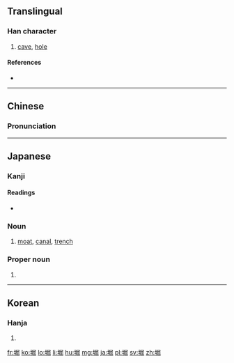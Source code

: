 ==Translingual==
{{Han etyl}}

===Han character===
{{Han char|rn=32|rad=土|as=08|sn=11|four=47172|canj=GSUU|ids=⿰土屈}}

# [[cave]], [[hole]]

====References====
* {{Han ref|kx=0231.210|dkj=05205|dj=0468.130|hdz=10459.020|uh=5800|ud=22528|bh=D4B3|bd=54451}}

----

==Chinese==
{{zh-forms}}

===Pronunciation===
{{zh-pron
|m=kū
|c=fat1,gwat6
|mn=khut
|mc=y
|oc=y
|ma=
|cat=n
}}

----

==Japanese==

===Kanji===
{{ja-kanji|grade=c|rs=土08}}

====Readings====
* {{ja-readings|on=[[くつ]] (kutsu)|kun=[[ほり]] (hori), [[ほる]] (horu), [[あな]] (ana)}}

===Noun===
{{ja-noun|ほり}} 

# [[moat]], [[canal]], [[trench]]

===Proper noun===
{{ja-pos|ほり|proper}}

# {{surname|lang=ja|sort=ほり}}

----

==Korean==

===Hanja===
{{ko-hanja|hangeul=굴|rv=gul|mr=kul}}

# {{defn|lang=ko|sort=土08}}

[[fr:堀]]
[[ko:堀]]
[[lo:堀]]
[[li:堀]]
[[hu:堀]]
[[mg:堀]]
[[ja:堀]]
[[pl:堀]]
[[sv:堀]]
[[zh:堀]]
